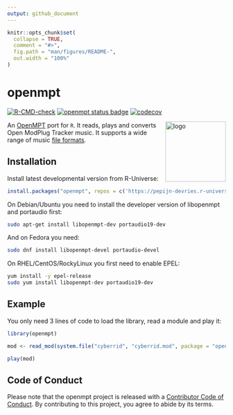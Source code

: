 ```yaml
---
output: github_document
---
```


```r
knitr::opts_chunk$set(
  collapse = TRUE,
  comment = "#>",
  fig.path = "man/figures/README-",
  out.width = "100%"
)
```

# openmpt

<!-- badges: start -->
[![R-CMD-check](https://github.com/pepijn-devries/openmpt/actions/workflows/R-CMD-check.yaml/badge.svg)](https://github.com/pepijn-devries/openmpt/actions/workflows/R-CMD-check.yaml)
[![openmpt status badge](https://pepijn-devries.r-universe.dev/badges/openmpt)](https://pepijn-devries.r-universe.dev/openmpt)
<!--[![version](https://www.r-pkg.org/badges/version/openmpt)](https://CRAN.R-project.org/package=openmpt)-->
<!--![cranlogs](https://cranlogs.r-pkg.org/badges/openmpt)-->
[![codecov](https://codecov.io/gh/pepijn-devries/openmpt/graph/badge.svg?token=HAV50SM4TF)](https://codecov.io/gh/pepijn-devries/openmpt)
<!-- badges: end -->

<img src="man/figures/logo.svg" align="right" height="139" copyright="cc-sa" alt="logo" class="pkgdown-hide" />

An [OpenMPT](https://www.openmpt.org) port for `R`. It reads, plays and converts Open ModPlug Tracker music.
It supports a wide range of music [file formats](https://wiki.openmpt.org/Manual:_Module_formats).

## Installation

Install latest developmental version from R-Universe:

``` r
install.packages("openmpt", repos = c('https://pepijn-devries.r-universe.dev', 'https://cloud.r-project.org'))
```

On Debian/Ubuntu you need to install the developer version of libopenmpt and portaudio first:

```sh
sudo apt-get install libopenmpt-dev portaudio19-dev
```

And on Fedora you need:

```sh
sudo dnf install libopenmpt-devel portaudio-devel
```

On RHEL/CentOS/RockyLinux you first need to enable EPEL:


```sh
yum install -y epel-release
sudo yum install libopenmpt-dev portaudio19-dev
```

## Example

You only need 3 lines of code to load the library, read a module and play it:

```r
library(openmpt)

mod <- read_mod(system.file("cyberrid", "cyberrid.mod", package = "openmpt"))

play(mod)
```

## Code of Conduct

Please note that the openmpt project is released with a [Contributor Code of Conduct](https://contributor-covenant.org/version/2/1/CODE_OF_CONDUCT.html). By contributing to this project, you agree to abide by its terms.
